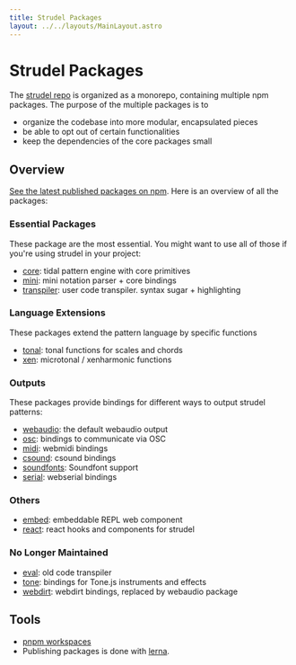 ```yaml
---
title: Strudel Packages
layout: ../../layouts/MainLayout.astro
---
```




# Strudel Packages

The [strudel repo](https://github.com/tidalcycles/strudel) is organized as a monorepo, containing multiple npm packages.
The purpose of the multiple packages is to

- organize the codebase into more modular, encapsulated pieces
- be able to opt out of certain functionalities
- keep the dependencies of the core packages small

## Overview

[See the latest published packages on npm](https://www.npmjs.com/search?q=%40strudel.cycles).
Here is an overview of all the packages:

### Essential Packages

These package are the most essential. You might want to use all of those if you're using strudel in your project:

- [core](https://github.com/tidalcycles/strudel/tree/main/packages/core#strudelcyclescore): tidal pattern engine with core primitives
- [mini](https://github.com/tidalcycles/strudel/tree/main/packages/mini#strudelcyclesmini): mini notation parser + core bindings
- [transpiler](https://github.com/tidalcycles/strudel/tree/main/packages/transpiler#strudelcyclestranspiler): user code transpiler. syntax sugar + highlighting

### Language Extensions

These packages extend the pattern language by specific functions

- [tonal](https://github.com/tidalcycles/strudel/tree/main/packages/tonal): tonal functions for scales and chords
- [xen](https://github.com/tidalcycles/strudel/tree/main/packages/xen): microtonal / xenharmonic functions

### Outputs

These packages provide bindings for different ways to output strudel patterns:

- [webaudio](https://github.com/tidalcycles/strudel/tree/main/packages/webaudio#strudelcycleswebaudio): the default webaudio output
- [osc](https://github.com/tidalcycles/strudel/tree/main/packages/osc#strudelcyclesosc): bindings to communicate via OSC
- [midi](https://github.com/tidalcycles/strudel/tree/main/packages/midi#strudelcyclesmidi): webmidi bindings
- [csound](https://github.com/tidalcycles/strudel/tree/main/packages/csound#strudelcyclescsound): csound bindings
- [soundfonts](https://github.com/tidalcycles/strudel/tree/main/packages/serial#strudelcyclessoundfonts): Soundfont support
- [serial](https://github.com/tidalcycles/strudel/tree/main/packages/serial#strudelcyclesserial): webserial bindings

### Others

- [embed](https://github.com/tidalcycles/strudel/tree/main/packages/embed#strudelcyclesembed): embeddable REPL web component
- [react](https://github.com/tidalcycles/strudel/tree/main/packages/react#strudelcyclesreact): react hooks and components for strudel

### No Longer Maintained

- [eval](https://github.com/tidalcycles/strudel/tree/main/packages/eval): old code transpiler
- [tone](https://github.com/tidalcycles/strudel/tree/main/packages/tone#strudelcyclestone): bindings for Tone.js instruments and effects
- [webdirt](https://github.com/tidalcycles/strudel/tree/main/packages/webdirt): webdirt bindings, replaced by webaudio package

## Tools

- [pnpm workspaces](https://pnpm.io/)
- Publishing packages is done with [lerna](https://lerna.js.org/).
